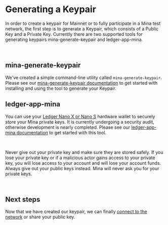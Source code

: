 
# Generating a Keypair


In order to create a keypair for Mainnet or to fully participate in a Mina test network, the first step is to generate a Keypair, which consists of a Public Key and a Private Key. Currently there are two supported tools for generating keypairs mina-generate-keypair and ledger-app-mina.

<br />

## mina-generate-keypair

We've created a simple command-line utility called `mina-generate-keypair`. Please see our [mina-generate-keypair documentation](/docs/keypair/mina-generate-keypair) to get started with installing and using the tool to generate your Keypair.

## ledger-app-mina 

You can use your [Ledger Nano X or Nano S](https://www.ledger.com/) hardware wallet to securely store your Mina private keys. It is currently undergoing a security audit, otherwise development is nearly completed. Please see our [ledger-app-mina documentation](/docs/keypair/ledger-app-mina) to get started with this tool.

<br />

<Alert kind="warning">

Never give out your private key and make sure they are stored safely. If you lose your private key or if a malicious actor gains access to your private key, you will lose access to your account and will lose your account funds. Always give out your public keys instead. Mina will never ask you for your private keys.

</Alert>

<br />

## Next steps

Now that we have created our keypair, we can finally [connect to the network](/docs/connecting) or share your public key.

